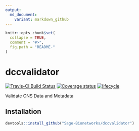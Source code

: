 ```yaml
---
output:
  md_document:
    variant: markdown_github
---
```


<!-- README.md is generated from README.Rmd. Please edit that file -->

```r
knitr::opts_chunk$set(
  collapse = TRUE,
  comment = "#>",
  fig.path = "README-"
)
```

# dccvalidator

[![Travis-CI Build Status](https://travis-ci.org/Sage-Bionetworks/dccvalidator.svg?branch=master)](https://travis-ci.org/Sage-Bionetworks/dccvalidator)
[![Coverage status](https://codecov.io/gh/Sage-Bionetworks/dccvalidator/branch/master/graph/badge.svg)](https://codecov.io/github/Sage-Bionetworks/dccvalidator?branch=master)
[![lifecycle](https://img.shields.io/badge/lifecycle-experimental-orange.svg)](https://www.tidyverse.org/lifecycle/#experimental)

Validate CNS Data and Metadata

## Installation

```r
devtools::install_github("Sage-Bionetworks/dccvalidator")
```
